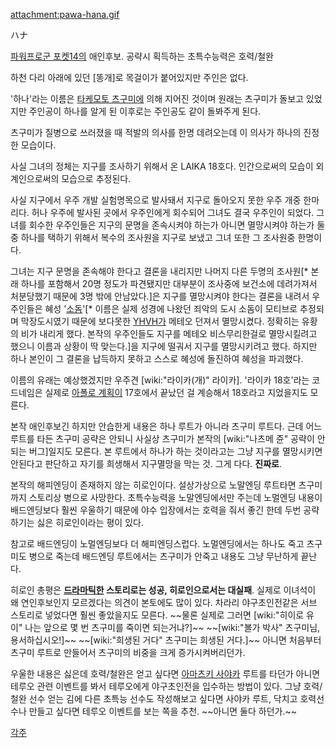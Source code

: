 attachment:pawa-hana.gif

ハナ

[[파워프로군 포켓14]]의 애인후보. 공략시 획득하는 초특수능력은 호력/철완

하천 다리 아래에 있던 [똥개]로 목걸이가 붙어있지만 주인은 없다.

'하나'라는 이름은 [[타케모토 츠구미]]에 의해 지어진 것이며 원래는 츠구미가 돌보고 있었지만 주인공이 하나를 알게 된 이후로는 주인공도 같이 돌봐주게 된다. 

츠구미가 질병으로 쓰러졌을 때 적발의 의사를 한명 데려오는데 이 의사가 하나의 진정한 모습이다.

사실 그녀의 정체는 지구를 조사하기 위해서 온 LAIKA 18호다. 인간으로써의 모습이 외계인으로써의 모습으로 추정된다.

사실 지구에서 우주 개발 실험명목으로 발사돼서 지구로 돌아오지 못한 우주 개중 한마리다. 허나 우주에 발사된 곳에서 우주인에게 회수되어 그녀도 결국 우주인이 되었다. 그녀를 회수한 우주인들은 지구의 문명을 존속시켜야 하는가 아니면 멸망시켜야 하는가 둘 중 하나를 택하기 위해서 복수의 조사원을 지구로 보냈고 그녀 또한 그 조사원중 한명이다.

그녀는 지구 문명을 존속해야 한다고 결론을 내리지만 나머지 다른 두명의 조사원[* 본래 하나를 포함해서 20명 정도가 파견됐지만 대부분이 조사중에 보건소에 데려가져서 처분당했기 때문에 3명 밖에 안남았다.]은 지구를 멸망시켜야 한다는 결론을 내려서 우주인들은 혜성 '[[소돔]]'[* 이름은 실제 성경에 나왔던 죄악의 도시 소돔이 모티브로 추정되며 막장도시였기 때문에 보다못한 [[YHVH]]가 메테오 던져서 멸망시켰다. 정확히는 유황의 비가 내리게 했다. 본작의 우주인들도 지구를 메테오 비스무리한걸로 멸망시킬려고 했으니 이름과 상황이 딱 맞는다.]을 지구에 떨궈서 지구를 멸망시키려고 했다. 하지만 하나 본인이 그 결론을 납득하지 못하고 스스로 혜성에 돌진하여 혜성을 파괴했다.

이름의 유래는 예상했겠지만 우주견 [wiki:"라이카(개)" 라이카]. '라이카 18호'라는 코드네임은 실제로 [[아폴로 계획]]이 17호에서 끝났던 걸 계승해서 18호라고 지었을지도 모른다. 

본작 애인후보긴 하지만 안습한게 내용은 하나 루트가 아니라 츠구미 루트다. 근데 어느 루트를 타든 츠구미 공략은 안되니 사실상 츠구미가 본작의 [wiki:"나츠메 쥰" 공략이 안되는 버그]일지도 모른다. 본 루트에서 하나가 하는 것이라고는 그냥 지구를 멸망시키면 안된다고 판단하고 자기를 희생해서 지구멸망을 막는 것. 그게 다다. '''진짜로'''.

본작의 해피엔딩이 존재하지 않는 히로인이다. 설상가상으로 노말엔딩 루트타면 츠구미까지 스토리상 병으로 사망한다. 초특수능력을 노말엔딩에서만 주는데 노멀엔딩 내용이 배드엔딩보다 훨씬 우울하기 때문에 야수 입장에서는 호력을 줘서 좋긴 한데 두번 공략하기는 싫은 히로인이라는 평이 있다.

참고로 배드엔딩이 노멀엔딩보다 더 해피엔딩스럽다. 노멀엔딩에서는 하나도 죽고 츠구미도 병으로 죽는데 배드엔딩 루트에서는 츠구미가 안죽고 내용도 그냥 무난하게 끝난다.

히로인 총평은 '''[[드라마]]틱한 스토리로는 성공, 히로인으로서는 대실패'''. 실제로 이녀석이 왜 연인후보인지 모르겠다는 의견이 본토에도 많이 있다. 차라리 야구초인전같은 서브 스토리로 넣었다면 훨씬 좋았을지도 모른다. ~~물론 실제로 그러면 [wiki:"히이로 유이" 나는 앞으로 몇 번 츠구미를 죽이면 되는거냐?]~~ ~~[wiki:"볼가 박사" 츠구미님, 용서하십시오!]~~ ~~[wiki:"희생된 거다" 츠구미는 희생된 거다.]~~ 아니면 처음부터 츠구미 루트로 만들어서 츠구미의 비중을 크게 증가시켜버리던가.

우울한 내용은 싫은데 호력/철완은 얻고 싶다면 [[아마츠키 사야카]] 루트를 타던가 아니면 테루오 관련 이벤트를 봐서 테루오에게 야구초인전을 입수하는 방법이 있다. 그냥 호력/철완 선수 얻는 김에 다른 초특능 선수도 작성해보고 싶다면 사야카 루트, 닥치고 호력선수나 만들고 싶다면 테루오 이벤트를 보는 쪽을 추천. ~~아니면 둘다 하던가.~~


[[각주]]
